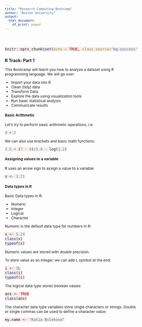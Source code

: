 ```yaml
---
title: "Research Computing Bootcamp"
author: "Boston University"
output:
  html_document:
    df_print: paged
---
```


<style type="text/css">

body{ /* Normal  */
  font-size: 12px;
}
td {  /* Table  */
  font-size: 8px;
}
code.r{ /* Code block */
    font-size: 12px;
    background-color: #FAEAEA; 
}
pre { /* Code block - determines code spacing between lines */
    font-size: 12px;
     
}
</style>

<br><br>

```r
knitr::opts_chunk$set(echo = TRUE, class.source="bg-success")
```


### R Track: Part 1

This Bootcamp will teach you how to analyze a dataset using R programming language.
We will go over:

- Import your data into R
- Clean (tidy) data
- Transform Data
- Explore the data using visualization tools
- Run basic statistical analysis
- Communicate results

#### Basic Arithmetic

Let's try to perform basic arithmetic operations, i.e:
```r
4 + 7
```

We can also use brackets and basic math functions:
```r
3.5 + (7 - 9)/5.8 - log(1.2)
```

#### Assigning values to a variable

R uses an arrow sign to assign a value to a variable:
```r
x <- 2.71
```


#### Data types in R

Basic Data types in R:

- Numeric 
- Integer
- Logical
- Character

Numeric is the default data type for numbers in R:

```r
x <- 5.24
class(x)
typeof(x)
```

Numeric values are stored with *double* precision.

To store value as an integer, we can add *L* symbol at the end:

```r
i <- 3L
class(i)
typeof(i)
```

The logical data type stores boolean values:

```r
ans <- TRUE
class(ans)
```

The character data type variables store single characters or strings. Double or single commas can be used to define a character value:

```r
my.name <- "Katia Bulekova"
```
